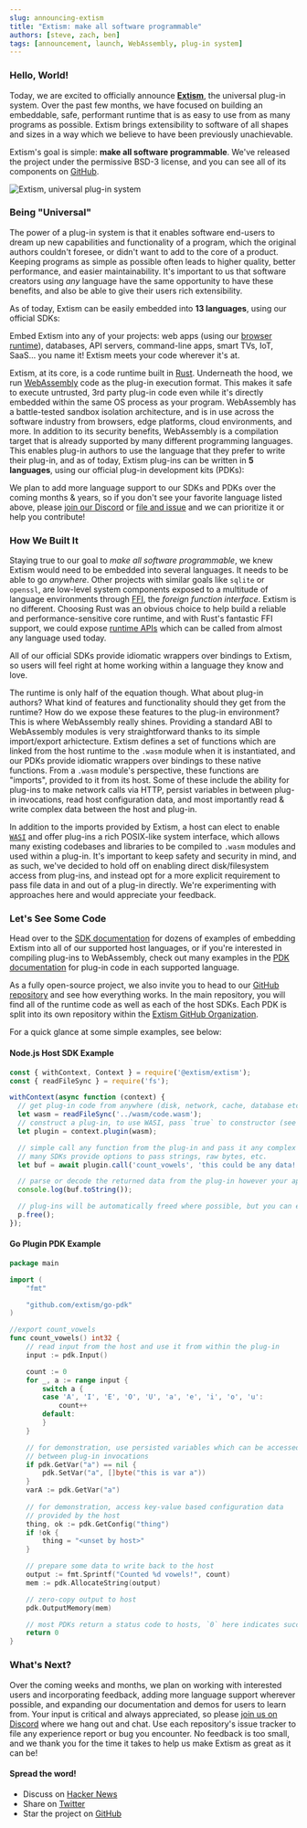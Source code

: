 ```yaml
---
slug: announcing-extism
title: "Extism: make all software programmable"
authors: [steve, zach, ben]
tags: [announcement, launch, WebAssembly, plug-in system]
---
```



### Hello, World!

Today, we are excited to officially announce [**Extism**](https://github.com/extism/extism), the 
universal plug-in system. Over the past few months, we have focused on building an embeddable, safe, 
performant runtime that is as easy to use from as many programs as possible. Extism brings 
extensibility to software of all shapes and sizes in a way which we believe to have been previously 
unachievable. 

Extism's goal is simple: **make all software programmable**. We've released the project under the 
permissive BSD-3 license, and you can see all of its components on [GitHub](https://github.com/extism).

![Extism, universal plug-in system](/img/extism-language-support.png)
### Being "Universal"

The power of a plug-in system is that it enables software end-users to dream up new capabilities 
and functionality of a program, which the original authors couldn't foresee, or didn't want to add
to the core of a product. Keeping programs as simple as possible often leads to higher quality, 
better performance, and easier maintainability. It's important to us that software creators using 
_any_ language have the same opportunity to have these benefits, and also be able to give their
users rich extensibility. 

As of today, Extism can be easily embedded into **13 languages**, using our official SDKs:

<div className="sdk-quickstart">
    <SDKLogoLinks/>
</div>

Embed Extism into any of your projects: web apps (using our [browser runtime](/docs/integrate-into-your-codebase/browser-runtime-sdk)), 
databases, API servers, command-line apps, smart TVs, IoT, SaaS... you name it! Extism meets your 
code wherever it's at.

Extism, at its core, is a code runtime built in [Rust](https://rust-lang.org). Underneath the hood,
we run [WebAssembly](https://webassembly.org) code as the plug-in execution format. This makes it 
safe to execute untrusted, 3rd party plug-in code even while it's directly embedded within the same
OS process as your program. WebAssembly has a battle-tested sandbox isolation architecture, and is
in use across the software industry from browsers, edge platforms, cloud environments, and more. 
In addition to its security benefits, WebAssembly is a compilation target that is already supported
by many different programming languages. This enables plug-in authors to use the language that they
prefer to write their plug-in, and as of today, Extism plug-ins can be written in **5 languages**,
using our official plug-in development kits (PDKs):

<div className="sdk-quickstart">
    <PDKLogoLinks/>
</div>

We plan to add more language support to our SDKs and PDKs over the coming months & years, so if you
don't see your favorite language listed above, please [join our Discord](https://discord.gg/cx3usBCWnc)
or [file and issue](https://github.com/extism/extism/issues) and we can prioritize it or help you 
contribute!

### How We Built It

Staying true to our goal to _make all software programmable_, we knew Extism would need to be 
embedded into several languages. It needs to be able to go _anywhere_. Other projects with similar
goals like `sqlite` or `openssl`, are low-level system components exposed to a multitude of language
environments through [FFI](https://en.wikipedia.org/wiki/Foreign_function_interface), 
the _foreign function interface_. Extism is no different. Choosing Rust was an obvious choice to 
help build a reliable and performance-sensitive core runtime, and with Rust's fantastic FFI support, 
we could expose [runtime APIs](/docs/concepts/runtime-apis) which can be called from almost any 
language used today. 

All of our official SDKs provide idiomatic wrappers over bindings to Extism, so users will feel 
right at home working within a language they know and love. 

The runtime is only half of the equation though. What about plug-in authors? What kind of features
and functionality should they get from the runtime? How do we expose these features to the plug-in
environment? This is where WebAssembly really shines. Providing a standard ABI to WebAssembly 
modules is very straightforward thanks to its simple import/export arhictecture. Extism defines a 
set of functions which are linked from the host runtime to the `.wasm` module when it is instantiated, 
and our PDKs provide idiomatic wrappers over bindings to these native functions. From a `.wasm` 
module's perspective, these functions are "imports", provided to it from its host. Some of these 
include the ability for plug-ins to make network calls via HTTP, persist variables in between plug-in
invocations, read host configuration data, and most importantly read & write complex data between
the host and plug-in. 

In addition to the imports provided by Extism, a host can elect to enable [`WASI`](https://wasi.dev) 
and offer plug-ins a rich POSIX-like system interface, which allows many existing codebases and 
libraries to be compiled to `.wasm` modules and used within a plug-in. It's important to keep
safety and security in mind, and as such, we've decided to hold off on enabling direct disk/filesystem
access from plug-ins, and instead opt for a more explicit requirement to pass file data in and out
of a plug-in directly. We're experimenting with approaches here and would appreciate your feedback.

### Let's See Some Code

Head over to the [SDK documentation](/docs/category/integrate-into-your-codebase) for dozens of 
examples of embedding Extism into all of our supported host languages, or if you're interested in 
compiling plug-ins to WebAssembly, check out many examples in the [PDK documentation](/docs/category/write-a-plug-in) 
for plug-in code in each supported language. 

As a fully open-source project, we also invite you to head to our [GitHub repository](https://github.com/extism/extism)
and see how everything works. In the main repository, you will find all of the runtime code as well
as each of the host SDKs. Each PDK is split into its own repository within the [Extism GitHub Organization](https://github.com/extism).

For a quick glance at some simple examples, see below:

#### Node.js Host SDK Example

```js title=index.js
const { withContext, Context } = require('@extism/extism');
const { readFileSync } = require('fs');

withContext(async function (context) {
  // get plug-in code from anywhere (disk, network, cache, database etc.)
  let wasm = readFileSync('../wasm/code.wasm');
  // construct a plug-in, to use WASI, pass `true` to constructor (see docs for more options)
  let plugin = context.plugin(wasm);

  // simple call any function from the plug-in and pass it any complex data, 
  // many SDKs provide options to pass strings, raw bytes, etc.
  let buf = await plugin.call('count_vowels', 'this could be any data!');

  // parse or decode the returned data from the plug-in however your app needs to
  console.log(buf.toString());

  // plug-ins will be automatically freed where possible, but you can ensure cleanup is done
  p.free();
});
```

#### Go Plugin PDK Example

```go title=main.go
package main

import (
    "fmt"

    "github.com/extism/go-pdk"
)

//export count_vowels
func count_vowels() int32 {
	// read input from the host and use it from within the plug-in
    input := pdk.Input()

    count := 0
    for _, a := range input {
        switch a {
        case 'A', 'I', 'E', 'O', 'U', 'a', 'e', 'i', 'o', 'u':
            count++
        default:
        }
    }

    // for demonstration, use persisted variables which can be accessed 
	// between plug-in invocations
    if pdk.GetVar("a") == nil {
        pdk.SetVar("a", []byte("this is var a"))
    }
    varA := pdk.GetVar("a")
	
	// for demonstration, access key-value based configuration data 
	// provided by the host
    thing, ok := pdk.GetConfig("thing")
    if !ok {
        thing = "<unset by host>"
    }

	// prepare some data to write back to the host
    output := fmt.Sprintf("Counted %d vowels!", count)
    mem := pdk.AllocateString(output)

    // zero-copy output to host
    pdk.OutputMemory(mem)

	// most PDKs return a status code to hosts, `0` here indicates success.
    return 0
}
```

### What's Next?

Over the coming weeks and months, we plan on working with interested users and incorporating feedback,
adding more language support wherever possible, and expanding our documentation and demos for users
to learn from. Your input is critical and always appreciated, so please [join us on Discord](https://discord.gg/cx3usBCWnc)
where we hang out and chat. Use each repository's issue tracker to file any experience report or bug
you encounter. No feedback is too small, and we thank you for the time it takes to help us make
Extism as great as it can be!

#### Spread the word!

- Discuss on [Hacker News](#)
- Share on [Twitter](http://www.twitter.com/share?text=Extism%3A%20make%20all%20software%20programmable&url=https://extism.org/blog/announcing-extism&hashtags=WebAssembly,wasm)
- Star the project on [GitHub](https://github.com/extism/extism)